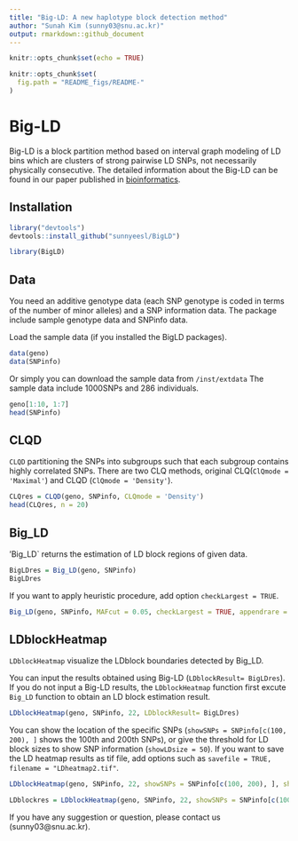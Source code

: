 ```yaml
---
title: "Big-LD: A new haplotype block detection method"
author: "Sunah Kim (sunny03@snu.ac.kr)"
output: rmarkdown::github_document
---
```


```r
knitr::opts_chunk$set(echo = TRUE)
```
```r
knitr::opts_chunk$set(
  fig.path = "README_figs/README-"
)
```

# Big-LD

Big-LD is a block partition method based on interval graph modeling of LD bins which are clusters of strong pairwise LD SNPs, not necessarily physically consecutive.
The detailed information about the Big-LD can be found in our paper published in [bioinformatics](https://academic.oup.com/bioinformatics/article/doi/10.1093/bioinformatics/btx609/4282661/A-new-haplotype-block-detection-method-for-dense).

## Installation
```r
library("devtools")
devtools::install_github("sunnyeesl/BigLD")
```
```r
library(BigLD)
```
## Data

You need an additive genotype data (each SNP genotype is coded in terms of the number of minor alleles) and a SNP information data.
The package include sample genotype data and SNPinfo data. 

Load the sample data (if you installed the BigLD packages).
```r
data(geno)
data(SNPinfo)
```
Or simply you can download the sample data from `/inst/extdata`
The sample data include 1000SNPs and 286 individuals.
```r
geno[1:10, 1:7]
head(SNPinfo)
```

## CLQD

`CLQD` partitioning the SNPs into subgroups such that each subgroup contains highly correlated SNPs.
There are two CLQ methods, original CLQ(`ClQmode = 'Maximal'`) and CLQD (`ClQmode = 'Density'`).

```r
CLQres = CLQD(geno, SNPinfo, CLQmode = 'Density')
head(CLQres, n = 20)
```
## Big_LD

'Big_LD` returns the estimation of LD block regions of given data.

```r
BigLDres = Big_LD(geno, SNPinfo)
BigLDres
```
If you want to apply heuristic procedure, add option `checkLargest = TRUE`.

```r
Big_LD(geno, SNPinfo, MAFcut = 0.05, checkLargest = TRUE, appendrare = TRUE)
```

## LDblockHeatmap

`LDblockHeatmap` visualize the LDblock boundaries detected by Big_LD.

You can input the results obtained using Big-LD (`LDblockResult= BigLDres`). 
If you do not input a Big-LD results, the `LDblockHeatmap` function first excute `Big_LD` function to obtain an LD block estimation result.

```r
LDblockHeatmap(geno, SNPinfo, 22, LDblockResult= BigLDres)
```

You can show the location of the specific SNPs (`showSNPs = SNPinfo[c(100, 200), ]` shows the 100th and 200th SNPs), 
or give the threshold for LD block sizes to show SNP information (`showLDsize = 50`).
If you want to save the LD heatmap results as tif file, add options such as `savefile = TRUE, filename = "LDheatmap2.tif"`.

```r
LDblockHeatmap(geno, SNPinfo, 22, showSNPs = SNPinfo[c(100, 200), ], showLDsize = 50, savefile = TRUE, filename = "LDheatmap2.tif")
```
```r
LDblockres = LDblockHeatmap(geno, SNPinfo, 22, showSNPs = SNPinfo[c(100, 200), ], showLDsize = 50, savefile = TRUE, filename = "LDheatmap2.tif")
```

If you have any suggestion or question, please contact us (sunny03@snu.ac.kr).
